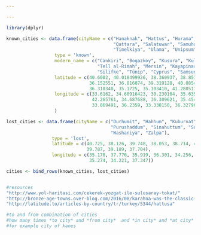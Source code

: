 ```yaml
---

---
```





```r
library(dplyr)

known_cities <- data.frame(cityName = c("Hanaknak", "Hattus", "Hurama", "Kanes", "Karahna", 
                                        "Qattara", "Salatuwar", "Samuha", "Tapaggas", 
                                        "Timelkiya", "Ulama", "Unipsum", "Wahsusana", "Zimishuna"), 
                  type = 'known',
                  modern_name = c("Cankiri", "Bogazkoy", "Kusura", "Kultepe", "Sulusaray", 
                                  "Tell al-Rimah", "Mersin", "Kayapinar", "MasatHoyuk", "Telmessos",
                                  "Silifke", "Tünip", "Cyprus", "Samsun"),
                  latitude = c(40.6002, 40.018499926, 38.360937, 38.851165, 39.986138,
                               36.152551, 36.816874, 39.319128, 40.0854, 36.618181,
                               36.318340, 35.1725, 35.103410, 41.280517),
                  longitude = c(33.6162, 34.60916423, 30.230104, 35.635486, 36.093526,
                                42.265761, 34.687688, 36.309621, 35.4544, 29.117308,
                                33.869491, 36.2359, 33.338150, 36.327963)
                  )  

lost_cities <- data.frame(cityName = c("Durhumit", "Hahhum", "Kuburnat", "Mamma", "Ninassa",
                                       "Purushaddum", "Sinahuttum", "Suppiluliya", "Tuhpiya",
                                       "Washaniya", "Zalpa"), 
                 type = 'lost',
                 latitude = c(40.725, 38.126, 39.748, 38.053, 38.714, 40.308, 40.056, 40.062,
                              39.787, 39.189, 37.704),
                 longitude = c(35.178, 37.776, 35.919, 36.301, 34.256, 33.379, 34.933, 34.683,
                               35.274, 34.221, 37.347))

cities <- bind_rows(known_cities, lost_cities)


#resources
"http://www.yol-haritasi.com/cekerek-yozgat-ile-sulusaray-tokat/"
"http://bronze-age-towns.over-blog.com/2016/08/karahna-was-the-classic-sebastopolis-the-current-sulusaray.html"
"http://latitude.to/articles-by-country/tr/turkey/5344/hattusa"


```


```r
#to and from combination of cities
#how many times *to city* and *from city*  and *in city* and *at city*
#for example city of kanes
```














